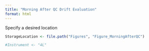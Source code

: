```yaml
---
title: "Morning After QC Drift Evaluation"
format: html
---
```


Specify a desired location

```r
StorageLocation <- file.path("Figures", "Figure_MorningAfterQC")

#Instrument <- "4L"
```


